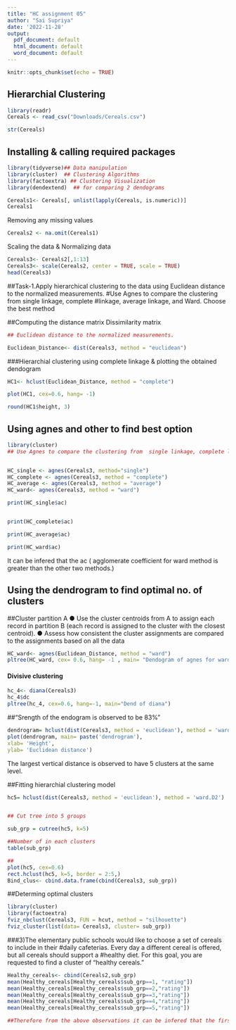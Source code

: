 ```yaml
---
title: "HC assignment 05"
author: "Sai Supriya"
date: '2022-11-28'
output:
  pdf_document: default
  html_document: default
  word_document: default
---
```


```r
knitr::opts_chunk$set(echo = TRUE)
```

## Hierarchial Clustering
```r
library(readr)
Cereals <- read_csv("Downloads/Cereals.csv")

str(Cereals)
```
## Installing & calling required packages
```r
library(tidyverse)## Data manipulation
library(cluster)  ## Clustering Algorithms
library(factoextra) ## Clustering Visualization
library(dendextend)  ## for comparing 2 dendograms
```


```r
Cereals1<- Cereals[, unlist(lapply(Cereals, is.numeric))]
Cereals1
```

Removing any missing values
```r
Cereals2 <- na.omit(Cereals1)
```
Scaling the data & Normalizing data

```r
Cereals3<- Cereals2[,1:13]
Cereals3<- scale(Cereals2, center = TRUE, scale = TRUE)
head(Cereals3)
```
##Task-1.Apply hierarchical clustering to the data using Euclidean distance to the normalized measurements. 
#Use Agnes to compare the clustering from single linkage, complete 
#linkage, average linkage, and Ward. Choose the best method

##Computing the distance matrix Dissimilarity matrix

```r
## Euclidean distance to the normalized measurements. 

Euclidean_Distance<- dist(Cereals3, method = "euclidean")


```
###Hierarchial clustering using complete linkage & plotting the obtained dendogram

```r
HC1<- hclust(Euclidean_Distance, method = "complete")

plot(HC1, cex=0.6, hang= -1)

round(HC1$height, 3)
```


## Using agnes and other to find best option
```r
library(cluster)
## Use Agnes to compare the clustering from  single linkage, complete linkage, average linkage, and Ward.


HC_single <- agnes(Cereals3, method="single")
HC_complete <- agnes(Cereals3, method = "complete")
HC_average <- agnes(Cereals3, method = "average")
HC_ward<- agnes(Cereals3, method = "ward")

print(HC_single$ac)


print(HC_complete$ac)

print(HC_average$ac)

print(HC_ward$ac)

```
It can be infered that the ac ( agglomerate coefficient for ward method is greater than the other two methods.)


## Using the dendrogram to find optimal no. of clusters
##Cluster partition A 
● Use the cluster centroids from A to assign each record in partition B (each record 
is assigned to the cluster with the closest centroid). 
● Assess how consistent the cluster assignments are compared to the 
assignments based on all the data

```r
HC_ward<- agnes(Euclidean_Distance, method = "ward")
pltree(HC_ward, cex= 0.6, hang= -1 , main= "Dendogram of agnes for ward")
```


#### Divisive clustering
```r
hc_4<- diana(Cereals3)
hc_4$dc
pltree(hc_4, cex=0.6, hang=-1, main="Dend of diana")

```
##"Srength of the endogram is observed to be 83%"

```r
dendrogram= hclust(dist(Cereals3, method = 'euclidean'), method = 'ward.D')
plot(dendrogram, main= paste('dendrogram'),
xlab= 'Height',
ylab= 'Euclidean distance')

```
The largest vertical distance is observed to have 5 clusters at the same level.

##Fitting hierarchial clustering model
```r

hc5= hclust(dist(Cereals3, method = 'euclidean'), method = 'ward.D2')


## Cut tree into 5 groups

sub_grp = cutree(hc5, k=5)

##Number of in each clusters
table(sub_grp)

##
plot(hc5, cex=0.6)
rect.hclust(hc5, k=5, border = 2:5,)
Bind_clus<- cbind.data.frame(cbind(Cereals3, sub_grp))
```
##Determing optimal clusters 

```r
library(cluster)
library(factoextra)
fviz_nbclust(Cereals3, FUN = hcut, method = "silhouette")
fviz_cluster(list(data= Cereals3, cluster= sub_grp))
```
###3)The elementary public schools would like to choose a set of cereals to include in their
#daily cafeterias. Every day a different cereal is offered, but all cereals should support a
#healthy diet. For this goal, you are requested to find a cluster of “healthy cereals.”
```r
Healthy_cereals<- cbind(Cereals2,sub_grp)
mean(Healthy_cereals[Healthy_cereals$sub_grp==1, "rating"])
mean(Healthy_cereals[Healthy_cereals$sub_grp==2,"rating"])
mean(Healthy_cereals[Healthy_cereals$sub_grp==3,"rating"])
mean(Healthy_cereals[Healthy_cereals$sub_grp==4,"rating"])
mean(Healthy_cereals[Healthy_cereals$sub_grp==5,"rating"])

##Therefore from the above observations it can be infered that the first cluster is given the high rating as the healthiest cereals of all the other 4.

```
